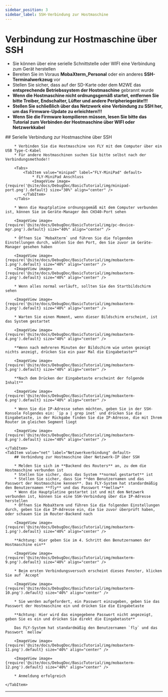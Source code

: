 ```yaml
---
sidebar_position: 3
sidebar_label: SSH-Verbindung zur Hostmaschine
---
```



# Verbindung zur Hostmaschine über SSH

* Sie können über eine serielle Schnittstelle oder WIFI eine Verbindung zum Gerät herstellen
* Bereiten Sie im Voraus **MobaXterm_Personal** oder ein anderes **SSH-Terminalwerkzeug** vor
* Stellen Sie sicher, dass auf der SD-Karte oder dem M2WE das **entsprechende Betriebssystem der Hostmaschine** gebrannt wurde
* **Wenn die Hostmaschine nicht ordnungsgemäß startet, entfernen Sie bitte Treiber, Endschalter, Lüfter und andere Peripheriegeräte!!!**
* **Stellen Sie schließlich über das Netzwerk eine Verbindung zu SSH her, um das Firmware-Update zu erleichtern!!!**
* **Wenn Sie die Firmware kompilieren müssen, lesen Sie bitte das Tutorial zum Verbinden der Hostmaschine über WIFI oder Netzwerkkabel**

<Tabs>
    <TabItem value="serial" label="Serielle Verbindung" default>
        ## Serielle Verbindung zur Hostmaschine über SSH

        * Verbinden Sie die Hostmaschine von FLY mit dem Computer über ein USB Type-C-Kabel
        * Für andere Hostmaschinen suchen Sie bitte selbst nach der Verbindungsmethode!!

        <Tabs>
            <TabItem value="minipad" label="FLY-MiniPad" default>
                * FLY-MiniPad Anschluss
                <ImageView image={require('@site/docs/DebugDoc/BasicTutorial/img/minipad-port.png').default} size="30%" align="center" />
            </TabItem>
        </Tabs>

        * Wenn die Hauptplatine ordnungsgemäß mit dem Computer verbunden ist, können Sie im Geräte-Manager den CH340-Port sehen

        <ImageView image={require('@site/docs/DebugDoc/BasicTutorial/img/pc-device-mgr.png').default} size="40%" align="center" />

        * Öffnen Sie `MobaXterm` und führen Sie die folgenden Einstellungen durch, wählen Sie den Port, den Sie zuvor im Geräte-Manager gesehen haben

        <ImageView image={require('@site/docs/DebugDoc/BasicTutorial/img/mobaxterm-1.png').default} size="40%" align="center" />
        <ImageView image={require('@site/docs/DebugDoc/BasicTutorial/img/mobaxterm-2.png').default} size="40%" align="center" />

        * Wenn alles normal verläuft, sollten Sie den Startbildschirm sehen

        <ImageView image={require('@site/docs/DebugDoc/BasicTutorial/img/mobaxterm-3.png').default} size="40%" align="center" />

        * Warten Sie einen Moment, wenn dieser Bildschirm erscheint, ist das System gestartet

        <ImageView image={require('@site/docs/DebugDoc/BasicTutorial/img/mobaxterm-4.png').default} size="40%" align="center" />

        **Wenn nach mehreren Minuten der Bildschirm wie unten gezeigt nichts anzeigt, drücken Sie ein paar Mal die Eingabetaste**

        <ImageView image={require('@site/docs/DebugDoc/BasicTutorial/img/mobaxterm-5.png').default} size="40%" align="center" />

        **Nach dem Drücken der Eingabetaste erscheint der folgende Inhalt**

        <ImageView image={require('@site/docs/DebugDoc/BasicTutorial/img/mobaxterm-6.png').default} size="40%" align="center" />

        * Wenn Sie die IP-Adresse sehen möchten, geben Sie in der SSH-Konsole Folgendes ein: `ip a | grep inet` und drücken Sie die Eingabetaste, in der Rückgabe finden Sie die IP-Adresse, die mit Ihrem Router im gleichen Segment liegt

        <ImageView image={require('@site/docs/DebugDoc/BasicTutorial/img/mobaxterm-8.png').default} size="40%" align="center" />

    </TabItem>
    <TabItem value="net" label="Netzwerkverbindung" default>
        ## Verbindung zur Hostmaschine über Netzwerk-IP über SSH

        * Melden Sie sich im **Backend des Routers** an, zu dem die Hostmaschine verbunden ist
        * Stellen Sie sicher, dass das System **normal gestartet** ist
        * Stellen Sie sicher, dass Sie **den Benutzernamen und das Passwort der Hostmaschine kennen**. Das FLY-System hat standardmäßig den Benutzernamen **fly** und das Passwort **mellow**
        * Wenn die Hauptplatine gestartet ist und mit dem Netzwerk verbunden ist, können Sie eine SSH-Verbindung über die IP-Adresse herstellen
        * Öffnen Sie MobaXterm und führen Sie die folgenden Einstellungen durch, geben Sie die IP-Adresse ein, die Sie zuvor überprüft haben, oder schauen Sie im Router-Backend nach

        <ImageView image={require('@site/docs/DebugDoc/BasicTutorial/img/mobaxterm-1.png').default} size="40%" align="center" />

        **Achtung: Hier geben Sie im 4. Schritt den Benutzernamen der Hostmaschine ein**

        <ImageView image={require('@site/docs/DebugDoc/BasicTutorial/img/mobaxterm-9.png').default} size="40%" align="center" />

        * Beim ersten Verbindungsversuch erscheint dieses Fenster, klicken Sie auf `Accept`

        <ImageView image={require('@site/docs/DebugDoc/BasicTutorial/img/mobaxterm-10.png').default} size="40%" align="center" />

        * Sie werden aufgefordert, ein Passwort einzugeben, geben Sie das Passwort der Hostmaschine ein und drücken Sie die Eingabetaste

        **Achtung: Hier wird das eingegebene Passwort nicht angezeigt, geben Sie es ein und drücken Sie direkt die Eingabetaste**

        Das FLY-System hat standardmäßig den Benutzernamen `fly` und das Passwort `mellow`

        <ImageView image={require('@site/docs/DebugDoc/BasicTutorial/img/mobaxterm-11.png').default} size="40%" align="center" />

        <ImageView image={require('@site/docs/DebugDoc/BasicTutorial/img/mobaxterm-12.png').default} size="40%" align="center" />

        * Anmeldung erfolgreich

    </TabItem>
</Tabs>

----